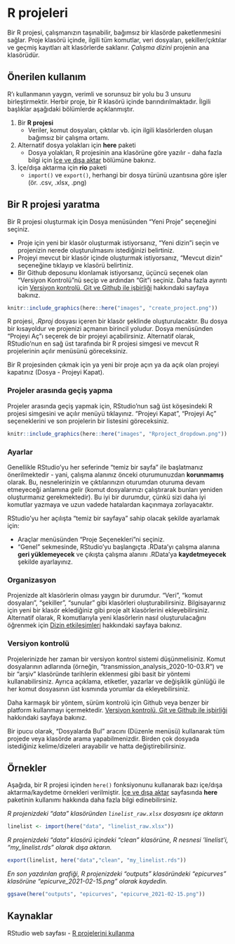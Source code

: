 
# R projeleri {}  


Bir R projesi, çalışmanızın taşınabilir, bağımsız bir klasörde paketlenmesini sağlar. Proje klasörü içinde, ilgili tüm komutlar, veri dosyaları, şekiller/çıktılar ve geçmiş kayıtları alt klasörlerde saklanır. *Çalışma dizini* projenin ana klasörüdür.


## Önerilen kullanım 

R'ı kullanmanın yaygın, verimli ve sorunsuz bir yolu bu 3 unsuru birleştirmektir. Herbir proje, bir R klasörü içinde barındırılmaktadır. İlgili başlıklar aşağıdaki bölümlerde açıklanmıştır.

1) Bir **R projesi**  
     - Veriler, komut dosyaları, çıktılar vb. için ilgili klasörlerden oluşan bağımsız bir çalışma ortamı. 
2) Alternatif dosya yolakları için **here** paketi 
     - Dosya yolakları, R projesinin ana klasörüne göre yazılır - daha fazla bilgi için [İçe ve dışa aktar](importing.tr.qmd) bölümüne bakınız.  
3) İçe/dışa aktarma için **rio** paketi  
     - `import()` ve `export()`, herhangi bir dosya türünü uzantısına göre işler (ör. .csv, .xlsx, .png)
     
     


<!-- ======================================================= -->
## Bir R projesi yaratma {}

Bir R projesi oluşturmak için Dosya menüsünden "Yeni Proje" seçeneğini seçiniz.

* Proje için yeni bir klasör oluşturmak istiyorsanız, "Yeni dizin"i seçin ve projenizin nerede oluşturulmasını istediğinizi belirtiniz.  
* Projeyi mevcut bir klasör içinde oluşturmak istiyorsanız, "Mevcut dizin" seçeneğine tıklayıp ve klasörü belirtiniz.  
* Bir Github deposunu klonlamak istiyorsanız, üçüncü seçenek olan "Versiyon Kontrolü"nü seçip ve ardından "Git"i seçiniz. Daha fazla ayrıntı için [Versiyon kontrolü, Git ve Github ile işbirliği](collaboration.tr.qmd) hakkındaki sayfaya bakınız.  


```r
knitr::include_graphics(here::here("images", "create_project.png"))
```


R projesi, *.Rproj* dosyası içeren bir klasör şeklinde oluşturulacaktır. Bu dosya bir kısayoldur ve projenizi açmanın birincil yoludur. Dosya menüsünden "Projeyi Aç"ı seçerek de bir projeyi açabilirsiniz. Alternatif olarak, RStudio'nun en sağ üst tarafında bir R projesi simgesi ve mevcut R projelerinin açılır menüsünü göreceksiniz. 

Bir R projesinden çıkmak için ya yeni bir proje açın ya da açık olan projeyi kapatınız (Dosya - Projeyi Kapat).


### Projeler arasında geçiş yapma {.unnumbered}

Projeler arasında geçiş yapmak için, RStudio'nun sağ üst köşesindeki R projesi simgesini ve açılır menüyü tıklayınız. "Projeyi Kapat", "Projeyi Aç" seçeneklerini ve son projelerin bir listesini göreceksiniz.  

```r
knitr::include_graphics(here::here("images", "Rproject_dropdown.png"))
```


### Ayarlar {.unnumbered}  

Genellikle RStudio'yu her seferinde "temiz bir sayfa" ile başlatmanız önerilmektedir - yani, çalışma alanınız önceki oturumunuzdan **korunmamış** olarak. Bu, nesnelerinizin ve çıktılarınızın oturumdan oturuma devam etmeyeceği anlamına gelir (komut dosyalarınızı çalıştırarak bunları yeniden oluşturmanız gerekmektedir). Bu iyi bir durumdur, çünkü sizi daha iyi komutlar yazmaya ve uzun vadede hatalardan kaçınmaya zorlayacaktır.  

RStudio'yu her açılışta "temiz bir sayfaya" sahip olacak şekilde ayarlamak için:

* Araçlar menüsünden "Proje Seçenekleri"ni seçiniz.
* "Genel" sekmesinde, RStudio'yu başlangıçta .RData'yı çalışma alanına **geri yüklemeyecek** ve çıkışta çalışma alanını .RData'ya **kaydetmeyecek** şekilde ayarlayınız.


### Organizasyon {.unnumbered}  

Projenizde alt klasörlerin olması yaygın bir durumdur. "Veri", "komut dosyaları", "şekiller", "sunular" gibi klasörleri oluşturabilirsiniz. Bilgisayarınız için yeni bir klasör eklediğiniz gibi proje alt klasörlerini ekleyebilirsiniz. Alternatif olarak, R komutlarıyla yeni klasörlerin nasıl oluşturulacağını öğrenmek için [Dizin etkileşimleri](directories.tr.qmd) hakkındaki sayfaya bakınız. 


### Versiyon kontrolü {.unnumbered}  

Projelerinizde her zaman bir versiyon kontrol sistemi düşünmelisiniz. Komut dosyalarının adlarında (örneğin, "transmission_analysis_2020-10-03.R") ve bir "arşiv" klasöründe tarihlerin eklenmesi gibi basit bir yöntemi kullanabilirsiniz. Ayrıca açıklama, etiketler, yazarlar ve değişiklik günlüğü ile her komut dosyasının üst kısmında yorumlar da ekleyebilirsiniz.

Daha karmaşık bir yöntem, sürüm kontrolü için Github veya benzer bir platform kullanmayı içermektedir. [Versiyon kontrolü, Git ve Github ile işbirliği](collaboration.tr.qmd) hakkındaki sayfaya bakınız.

Bir ipucu olarak, "Dosyalarda Bul" aracını (Düzenle menüsü) kullanarak tüm projede veya klasörde arama yapabilmenizdir. Birden çok dosyada istediğiniz kelime/dizeleri arayabilir ve hatta değiştirebilirsiniz.  






## Örnekler

Aşağıda, bir R projesi içinden `here()` fonksiyonunu kullanarak bazı içe/dışa aktarma/kaydetme örnekleri verilmiştir. [İçe ve dışa aktar](importing.tr.qmd) sayfasında **here** paketinin kullanımı hakkında daha fazla bilgi edinebilirsiniz.


*R projenizdeki "data" klasöründen `linelist_raw.xlsx` dosyasını içe aktarın*  

```r
linelist <- import(here("data", "linelist_raw.xlsx"))
```

*R projenizdeki "data" klasörü içindeki "clean" klasörüne, R nesnesi 'linelist'i, "my_linelist.rds" olarak dışa aktarın.*   

```r
export(linelist, here("data","clean", "my_linelist.rds"))
```

*En son yazdırılan grafiği, R projenizdeki "outputs" klasöründeki "epicurves" klasörüne "epicurve_2021-02-15.png" olarak kaydedin.*  

```r
ggsave(here("outputs", "epicurves", "epicurve_2021-02-15.png"))
```




<!-- ======================================================= -->
## Kaynaklar {}

RStudio web sayfası - [R projelerini kullanma](https://support.rstudio.com/hc/en-us/articles/200526207-Using-Projects)




